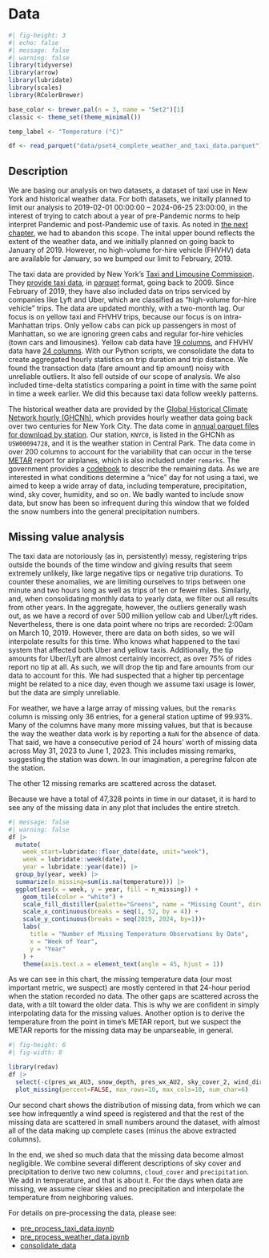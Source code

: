 # Data

```r
#| fig-height: 3
#| echo: false
#| message: false
#| warning: false
library(tidyverse)
library(arrow)
library(lubridate)
library(scales)
library(RColorBrewer)

base_color <- brewer.pal(n = 3, name = "Set2")[1]
classic <- theme_set(theme_minimal())

temp_label <- "Temperature (°C)"

df <- read_parquet("data/pset4_complete_weather_and_taxi_data.parquet")
```


## Description

We are basing our analysis on two datasets, a dataset of taxi use in New
York and historical weather data. 
For both datasets, we initally planned to limit our
analysis to 2019-02-01 00:00:00 – 2024-06-25 23:00:00, 
in the interest of trying to catch about a
year of pre-Pandemic norms to help interpret Pandemic and post-Pandemic use
of taxis. 
As noted in [the next chapter](./results), we had to abandon this scope.
The inital upper bound reflects the extent of the weather data, and we
initially planned on going back to January of 2019. However, no high-volume
for-hire vehicle (FHVHV) data are available for January, so we bumped our
limit to February, 2019.

The taxi data are provided by New York’s [Taxi and Limousine
Commission](https://www.nyc.gov/site/tlc/index.page). They [provide taxi
data](https://www.nyc.gov/site/tlc/about/tlc-trip-record-data.page), in
[parquet](https://parquet.apache.org/) format, going back to 2009. Since
February of 2019, they have also included data on trips serviced by
companies like Lyft and Uber, which are classified as “high-volume for-hire
vehicle” trips. The data are updated monthly, with a two-month lag.
Our focus is on yellow taxi and FHVHV trips, because our focus
is on intra-Manhattan trips. Only yellow cabs can pick up passengers in
most of Manhattan, so we are ignoring green cabs and regular for-hire
vehicles (town cars and limousines). Yellow cab data have [19
columns](https://www.nyc.gov/assets/tlc/downloads/pdf/data_dictionary_trip_records_yellow.pdf),
and FHVHV data have [24 columns](https://www.nyc.gov/assets/tlc/downloads/pdf/data_dictionary_trip_records_hvfhs.pdf).
With our Python scripts, we consolidate the data to create 
aggregated hourly statistics on trip duration and trip distance. We found
the transaction data (fare amount and tip amount) noisy with unreliable
outliers. It also fell outside of our scope of analysis. We also included
time-delta statistics comparing a point in time with the same point in time
a week earlier. We did this because taxi data follow weekly patterns.

The historical weather data are provided by the [Global Historical Climate
Network hourly
(GHCNh)](https://www.ncei.noaa.gov/products/global-historical-climatology-network-hourly),
which provides hourly weather data going back over two centuries for New
York City. The data come in
[annual parquet files for download by
station](https://www.ncei.noaa.gov/oa/global-historical-climatology-network/index.html#hourly/access/by-year/).
Our station, `KNYC0`, is listed in the GHCNh as `USW00094728`, and it is
the weather station in Central Park. The data come in over 200 columns to
account for the variability that can occur in the terse
[METAR](https://en.wikipedia.org/wiki/METAR) report for airplanes, which is
also included under `remarks`. The government provides a
[codebook](https://www.ncei.noaa.gov/oa/global-historical-climatology-network/hourly/doc/ghcnh_DOCUMENTATION.pdf) to describe the remaining data. As we are interested in what conditions
determine a “nice” day for not using a taxi, we aimed to keep a wide array
of data, including temperature, precipitation, wind, sky cover, humidity, and so on. 
We badly wanted to include snow data, but snow has been so infrequent
during this window that we folded the snow numbers into the general
precipitation numbers. 

## Missing value analysis

The taxi data are notoriously (as in, persistently) messy, registering
trips outside the bounds of the time window and giving results that seem
extremely unlikely, like large negative tips or negative trip durations. 
To counter these anomalies, we are limiting ourselves to trips between one
minute and two hours long as well as trips of ten or fewer miles. 
Similarly, and, when consolidating monthly data to yearly
data, we filter out all results from other years.
In the aggregate, however, the outliers generally wash out, as we have a
record of over 500 million yellow cab and Uber/Lyft rides. Nevertheless, there
is one data point where no trips are recorded: 2:00am on March 10, 2019.
However, there are data on both sides, so we will interpolate results for
this time. Who knows what happened to the taxi system that affected both
Uber and yellow taxis. Additionally, the tip amounts for Uber/Lyft are
almost certainly incorrect, as over 75% of rides report no tip at all. As
such, we will drop the tip and fare amounts from our data to account for
this. We had suspected that a higher tip percentage might be related to a
nice day, even though we assume taxi usage is lower, but the data are simply
unreliable.

For weather, we have a large array of missing values, but the `remarks`
column is missing only 36 entries, for a general station uptime of 99.93%.
Many of the columns have many more missing values, but that is because the
way the weather data work is by reporting a `NaN` for the absence of data. 
That said, we have a consecutive period
of 24 hours’ worth of missing data across May 31, 2023 to June 1, 2023.
This includes missing remarks, suggesting the station was down. In our
imagination, a peregrine falcon ate the station.

The other 12 missing remarks are scattered across the dataset.

Because we have a total of 47,328 points in time in our dataset, it is hard
to see any of the missing data in any plot that includes the entire
stretch.

```r
#| message: false
#| warning: false
df |>
  mutate(
    week_start=lubridate::floor_date(date, unit="week"),
    week = lubridate::week(date),
    year = lubridate::year(date)) |>
  group_by(year, week) |>
  summarize(n_missing=sum(is.na(temperature))) |>
  ggplot(aes(x = week, y = year, fill = n_missing)) +
    geom_tile(color = "white") +
    scale_fill_distiller(palette="Greens", name = "Missing Count", direction=1) +
    scale_x_continuous(breaks = seq(1, 52, by = 4)) + 
    scale_y_continuous(breaks = seq(2019, 2024, by=1))+
    labs(
      title = "Number of Missing Temperature Observations by Date",
      x = "Week of Year",
      y = "Year"
    ) +
    theme(axis.text.x = element_text(angle = 45, hjust = 1))
```

As we can see in this chart, the missing temperature data (our most important metric, we suspect) are mostly centered in that 24-hour period when the station recorded no data. The other gaps are scattered across the data, with a tilt toward the older data. This is why we are confident in simply interpolating data for the missing values. Another option is to derive the temperature from the point in time’s METAR report, but we suspect the METAR reports for the missing data may be unparseable, in general.

```r
#| fig-height: 6
#| fig-width: 8

library(redav)
df |>
  select(-c(pres_wx_AU3, snow_depth, pres_wx_AU2, sky_cover_2, wind_direction, sky_cover_3, pres_wx_AU1, wind_gust, juno, via)) |>
  plot_missing(percent=FALSE, max_rows=10, max_cols=10, num_char=6)
```

Our second chart shows the distribution of missing data, from which
we can see how infrequently a wind speed is registered and that the rest of the missing data are scattered in small numbers around the dataset, with almost all of the data making up complete cases (minus the above extracted columns).

In the end, we shed so much data that the missing data become almost negligible. We combine several different descriptions of sky cover and precipitation to derive two new columns, `cloud_cover` and `precipitation`. We add in temperature, and that is about it. For the days when data are missing, we assume clear skies and no precipitation and interpolate the temperature from neighboring values.

For details on pre-processing the data, please see:

- [pre_process_taxi_data.ipynb](https://github.com/sophiewagner7/its-too-nice-out-to-take-a-cab/blob/main/notebooks/pre_process_taxi_data.ipynb)
- [pre_process_weather_data.ipynb](https://github.com/sophiewagner7/its-too-nice-out-to-take-a-cab/blob/main/notebooks/pre_process_weather_data.ipynb)
- [consolidate_data](https://github.com/sophiewagner7/its-too-nice-out-to-take-a-cab/blob/main/notebooks/consolidate_data.ipynb)

